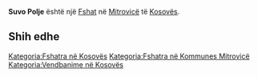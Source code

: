 {{Fshat në Kosovës
 | Emri                = Suvo Polje
| srp_N_name = Suvo Polje
| srp_N_FULL_NAME_RO = Suvo Polje
| srp_N_FULL_NAME_ND_RO = Suvo Polje
| srp_N_SORT_NAME_RG = SUVOPOLJE
| srp_N_FULL_NAME_RG = Suvo Polje
| srp_N_FULL_NAME_ND_RG = Suvo Polje
| srp_NS_name = Суво Поље
| srp_NS_FULL_NAME_RO = Суво Поље
| srp_NS_FULL_NAME_ND_RO = Суво Поље
| srp_NS_SORT_NAME_RG = СУВОПОЉЕ
| srp_NS_FULL_NAME_RG = Суво Поље
| srp_NS_FULL_NAME_ND_RG = Суво Поље

 | Emri (Rasa dhanore) = 
 | Figura              = 
 | Shteti              = Kosovo
 | Komuna              = Mitrovicë
 | Kodi postar         = 
 | Sipërfaqja          = 

 | Popullsia           = 

 | Regj. i popullsisë  = 
 | Dend. e popullsisë  = 
 | Faqja zyrtare       = 
 <!--- Koordinatat ----> 
 | Gjerësia            = 42.518889
 | Gjatësia            = 20.786667
 | Lartësia            = 
}}
'''Suvo Polje''' është një [[Fshat]] në [[Mitrovicë]] të [[Kosovës]].

<!-- == Gjeografia == -->
<!-- == Historia == -->
<!-- == Demografia == -->
== Shih edhe ==
{{Komuna Mitrovicë}}
{{Kosovo-Administrata-Cung}}

[[Kategoria:Fshatra në Kosovës]]
[[Kategoria:Fshatra në Kommunes Mitrovicë]]
[[Kategoria:Vendbanime në Kosovës]]